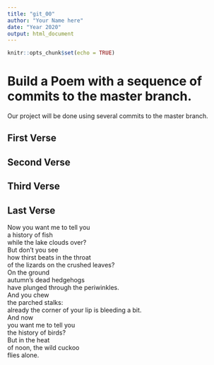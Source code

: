 ```yaml
---
title: "git_00"
author: "Your Name here"
date: "Year 2020"
output: html_document
---
```


```r
knitr::opts_chunk$set(echo = TRUE)
```
# Build a Poem with a sequence of commits to the master branch.
Our project will be done using several commits to the master branch.
<!-- Do not modify or change any text in "!--" bracketed areas such as this --- these are instructions to
you, if you change any of this the git program will notice it and compromise your git merging strategy !-->

## First Verse 
<!--Put the first five lines of a poem by Lewis Carrol in this section!-->

## Second Verse
<!--Put the first five lines of a poem by Robert Frost here!-->

## Third Verse
<!--Put the first two verses of The Walrus and the Carpenter here!-->

## Last Verse
<!--Put a short poem of your choice 8-20 lines,here!-->

Now you want me to tell you  
a history of fish  
while the lake clouds over?  
But don’t you see  
how thirst beats in the throat  
of the lizards on the crushed leaves?  
On the ground  
autumn’s dead hedgehogs  
have plunged through the periwinkles.  
And you chew  
the parched stalks:  
already the corner of your lip is bleeding a bit.  
And now  
you want me to tell you  
the history of birds?  
But in the heat  
of noon, the wild cuckoo  
flies alone.  